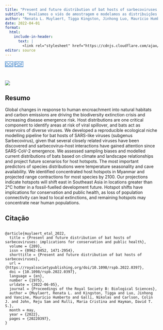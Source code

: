 ```yaml
---
title: "Present and future distribution of bat hosts of sarbecoviruses: implications for conservation and public health"
subtitle: "Avaliamos o viés de amostragem e modelamos as distribuições de morcegos hospedeiros dos Sarbecovírus baseados em relação climáticas e de paisagem e projetamos para cenários futuros para encontrar adensamentos desses hospedeiros."
author: "Renata L. Muylaert, Tigga Kingston, Jinhong Luo, Maurício Humberto Vancine, Nikolas Galli, Colin J. Carlson, Reju Sam John, Maria Cristina Rulli, David T. S. Hayman"
date: 2022-04-01
format:
  html:
    include-in-header: 
      text: |
        <link rel="stylesheet" href="https://cdnjs.cloudflare.com/ajax/libs/font-awesome/6.5.0/css/all.min.css">
editor: source
---
```


<div class="mt-4 d-flex flex-row flex-wrap gap-1 justify-content-left justify-content-sm-start" role="group" aria-label="Links">
  <a href="https://doi.org/10.1098/rspb.2022.0397" class="btn btn-custom text-capitalize" target="_blank"><i class="ai ai-doi me-1"></i>DOI</a>
  <a href="/publications/2022-muylaert-etal.pdf" class="btn btn-custom text-capitalize" target="_blank"><i class="bi bi-file-earmark-pdf me-1"></i>PDF</a>
</div>

<style>
  .btn-custom {
    background-color: white;
    border: 1px solid #1c6cbe; /* Borda azul */
    color: #1c6cbe; /* Texto azul */
    transition: background-color 0.3s, color 0.3s;
  }
  .btn-custom:hover {
    background-color: #1c6cbe; /* Cor de fundo azul ao passar o mouse */
    color: white; /* Texto branco */
  }
</style>

<br> 

![](featured.png)

## Resumo

Global changes in response to human encroachment into natural habitats and carbon emissions are driving the biodiversity extinction crisis and increasing disease emergence risk. Host distributions are one critical component to identify areas at risk of viral spillover, and bats act as reservoirs of diverse viruses. We developed a reproducible ecological niche modelling pipeline for bat hosts of SARS-like viruses (subgenus Sarbecovirus), given that several closely related viruses have been discovered and sarbecovirus–host interactions have gained attention since SARS-CoV-2 emergence. We assessed sampling biases and modelled current distributions of bats based on climate and landscape relationships and project future scenarios for host hotspots. The most important predictors of species distributions were temperature seasonality and cave availability. We identified concentrated host hotspots in Myanmar and projected range contractions for most species by 2100. Our projections indicate hotspots will shift east in Southeast Asia in locations greater than 2°C hotter in a fossil-fuelled development future. Hotspot shifts have implications for conservation and public health, as loss of population connectivity can lead to local extinctions, and remaining hotspots may concentrate near human populations.

## Citação

```

@article{muylaert_etal_2022,
  title = {Present and future distribution of bat hosts of sarbecoviruses: implications for conservation and public health},
  volume = {289},
  issn = {0962-8452, 1471-2954},
  shorttitle = {Present and future distribution of bat hosts of sarbecoviruses},
  url = {https://royalsocietypublishing.org/doi/10.1098/rspb.2022.0397},
  doi = {10.1098/rspb.2022.0397},
  language = {en},
  number = {1975},
  urldate = {2022-06-05},
  journal = {Proceedings of the Royal Society B: Biological Sciences},
  author = {Muylaert, Renata L. and Kingston, Tigga and Luo, Jinhong and Vancine, Maurício Humberto and Galli, Nikolas and Carlson, Colin J. and John, Reju Sam and Rulli, Maria Cristina and Hayman, David T. S.},
  month = may,
  year = {2022},
  pages = {20220397},
}
```